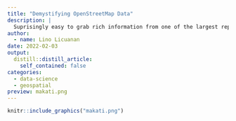 ```yaml
---
title: "Demystifying OpenStreetMap Data"
description: |
  Suprisingly easy to grab rich information from one of the largest repositories of (free) geospatial data.
author:
  - name: Lino Licuanan
date: 2022-02-03
output:
  distill::distill_article:
    self_contained: false
categories:
  - data-science
  - geospatial
preview: makati.png
---
```



```r
knitr::include_graphics("makati.png")
```


